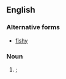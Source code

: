 ==English==

===Alternative forms===
* [[fishy]]

===Noun===
{{en-noun}}

# {{label|en|childish}} {{diminutive of|fish|lang=en}}; {{alternative spelling of|fishy|nocap=1|lang=en}}